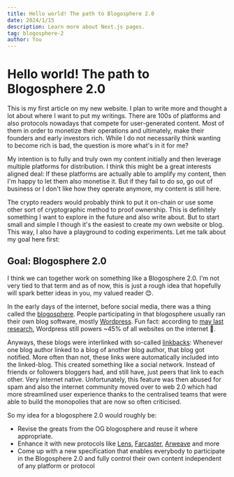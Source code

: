 ```yaml
---
title: Hello world! The path to Blogosphere 2.0
date: 2024/1/15
description: Learn more about Next.js pages.
tag: blogosphere-2
author: You
---
```


# Hello world! The path to Blogosphere 2.0

This is my first article on my new website. I plan to write more and thought a
lot about where I want to put my writings. There are 100s of platforms and also
protocols nowadays that compete for user-generated content. Most of them in
order to monetize their operations and ultimately, make their founders and early
investors rich. While I do not necessarily think wanting to become rich is bad,
the question is more what's in it for me?

My intention is to fully and truly own my content initially and then leverage
multiple platforms for distribution. I think this might be a great interests
aligned deal: If these platforms are actually able to amplify my content, then
I'm happy to let them also monetise it. But if they fail to do so, go out of
business or I don't like how they operate anymore, my content is still here.

The crypto readers would probably think to put it on-chain or use some other
sort of cryptographic method to proof ownership. This is definitely something I
want to explore in the future and also write about. But to start small and
simple I though it's the easiest to create my own website or blog. This way, I
also have a playground to coding experiments. Let me talk about my goal here
first:

## Goal: Blogosphere 2.0

I think we can together work on something like a Blogosphere 2.0. I'm not very
tied to that term and as of now, this is just a rough idea that hopefully will
spark better ideas in you, my valued reader 😊.

In the early days of the internet, before social media, there was a thing called
the [blogosphere](https://en.wikipedia.org/wiki/Blogosphere). People
participating in that blogosphere usually ran their own blog software, mostly
[Wordpress](https://wordpress.org/). Fun fact: according to
[may last research](https://www.perplexity.ai/search/website-technology-trend-sayDvU83RU283XUBJqGPAQ?s=c),
Wordpress still powers ~45% of all websites on the internet 🤯.

Anyways, these blogs were interlinked with so-called
[linkbacks](https://en.wikipedia.org/wiki/Linkback): Whenever one blog author
linked to a blog of another blog author, that blog got notified. More often than
not, these links were automatically included into the linked-blog. This created
something like a social network. Instead of friends or followers bloggers had,
and still have, just peers that link to each other. Very internet native.
Unfortunately, this feature was then abused for spam and also the internet
community moved over to web 2.0 which had more streamlined user experience
thanks to the centralised teams that were able to build the monopolies that are
now so often criticised.

So my idea for a blogosphere 2.0 would roughly be:

- Revise the greats from the OG blogosphere and reuse it where appropriate.
- Enhance it with new protocols like [Lens](https://www.lens.xyz/),
  [Farcaster](https://www.farcaster.xyz/), [Arweave](https://arweave.org/) and
  more
- Come up with a new specification that enables everybody to participate in the
  Blogosphere 2.0 and fully control their own content independent of any
  platform or protocol
